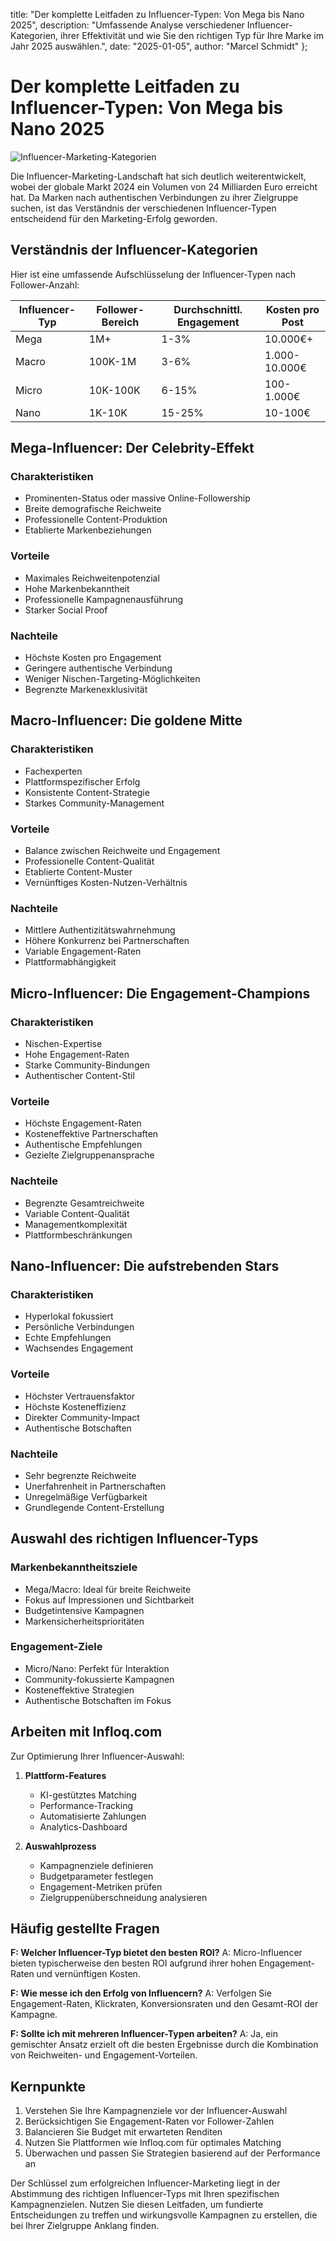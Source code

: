   title: "Der komplette Leitfaden zu Influencer-Typen: Von Mega bis Nano 2025",
  description: "Umfassende Analyse verschiedener Influencer-Kategorien, ihrer Effektivität und wie Sie den richtigen Typ für Ihre Marke im Jahr 2025 auswählen.",
  date: "2025-01-05",
  author: "Marcel Schmidt"
};

# Der komplette Leitfaden zu Influencer-Typen: Von Mega bis Nano 2025

![Influencer-Marketing-Kategorien](/images/blog-posts/influencer-types-2025.jpeg)

Die Influencer-Marketing-Landschaft hat sich deutlich weiterentwickelt, wobei der globale Markt 2024 ein Volumen von 24 Milliarden Euro erreicht hat. Da Marken nach authentischen Verbindungen zu ihrer Zielgruppe suchen, ist das Verständnis der verschiedenen Influencer-Typen entscheidend für den Marketing-Erfolg geworden.

## Verständnis der Influencer-Kategorien

Hier ist eine umfassende Aufschlüsselung der Influencer-Typen nach Follower-Anzahl:

| Influencer-Typ | Follower-Bereich | Durchschnittl. Engagement | Kosten pro Post |
|----------------|------------------|---------------------------|-----------------|
| Mega | 1M+ | 1-3% | 10.000€+ |
| Macro | 100K-1M | 3-6% | 1.000-10.000€ |
| Micro | 10K-100K | 6-15% | 100-1.000€ |
| Nano | 1K-10K | 15-25% | 10-100€ |

## Mega-Influencer: Der Celebrity-Effekt

### Charakteristiken
- Prominenten-Status oder massive Online-Followership
- Breite demografische Reichweite
- Professionelle Content-Produktion
- Etablierte Markenbeziehungen

### Vorteile
- Maximales Reichweitenpotenzial
- Hohe Markenbekanntheit
- Professionelle Kampagnenausführung
- Starker Social Proof

### Nachteile
- Höchste Kosten pro Engagement
- Geringere authentische Verbindung
- Weniger Nischen-Targeting-Möglichkeiten
- Begrenzte Markenexklusivität

## Macro-Influencer: Die goldene Mitte

### Charakteristiken
- Fachexperten
- Plattformspezifischer Erfolg
- Konsistente Content-Strategie
- Starkes Community-Management

### Vorteile
- Balance zwischen Reichweite und Engagement
- Professionelle Content-Qualität
- Etablierte Content-Muster
- Vernünftiges Kosten-Nutzen-Verhältnis

### Nachteile
- Mittlere Authentizitätswahrnehmung
- Höhere Konkurrenz bei Partnerschaften
- Variable Engagement-Raten
- Plattformabhängigkeit

## Micro-Influencer: Die Engagement-Champions

### Charakteristiken
- Nischen-Expertise
- Hohe Engagement-Raten
- Starke Community-Bindungen
- Authentischer Content-Stil

### Vorteile
- Höchste Engagement-Raten
- Kosteneffektive Partnerschaften
- Authentische Empfehlungen
- Gezielte Zielgruppenansprache

### Nachteile
- Begrenzte Gesamtreichweite
- Variable Content-Qualität
- Managementkomplexität
- Plattformbeschränkungen

## Nano-Influencer: Die aufstrebenden Stars

### Charakteristiken
- Hyperlokal fokussiert
- Persönliche Verbindungen
- Echte Empfehlungen
- Wachsendes Engagement

### Vorteile
- Höchster Vertrauensfaktor
- Höchste Kosteneffizienz
- Direkter Community-Impact
- Authentische Botschaften

### Nachteile
- Sehr begrenzte Reichweite
- Unerfahrenheit in Partnerschaften
- Unregelmäßige Verfügbarkeit
- Grundlegende Content-Erstellung

## Auswahl des richtigen Influencer-Typs

### Markenbekanntheitsziele
- Mega/Macro: Ideal für breite Reichweite
- Fokus auf Impressionen und Sichtbarkeit
- Budgetintensive Kampagnen
- Markensicherheitsprioritäten

### Engagement-Ziele
- Micro/Nano: Perfekt für Interaktion
- Community-fokussierte Kampagnen
- Kosteneffektive Strategien
- Authentische Botschaften im Fokus

## Arbeiten mit Infloq.com

Zur Optimierung Ihrer Influencer-Auswahl:

1. **Plattform-Features**
   - KI-gestütztes Matching
   - Performance-Tracking
   - Automatisierte Zahlungen
   - Analytics-Dashboard

2. **Auswahlprozess**
   - Kampagnenziele definieren
   - Budgetparameter festlegen
   - Engagement-Metriken prüfen
   - Zielgruppenüberschneidung analysieren

## Häufig gestellte Fragen

**F: Welcher Influencer-Typ bietet den besten ROI?**
A: Micro-Influencer bieten typischerweise den besten ROI aufgrund ihrer hohen Engagement-Raten und vernünftigen Kosten.

**F: Wie messe ich den Erfolg von Influencern?**
A: Verfolgen Sie Engagement-Raten, Klickraten, Konversionsraten und den Gesamt-ROI der Kampagne.

**F: Sollte ich mit mehreren Influencer-Typen arbeiten?**
A: Ja, ein gemischter Ansatz erzielt oft die besten Ergebnisse durch die Kombination von Reichweiten- und Engagement-Vorteilen.

## Kernpunkte

1. Verstehen Sie Ihre Kampagnenziele vor der Influencer-Auswahl
2. Berücksichtigen Sie Engagement-Raten vor Follower-Zahlen
3. Balancieren Sie Budget mit erwarteten Renditen
4. Nutzen Sie Plattformen wie Infloq.com für optimales Matching
5. Überwachen und passen Sie Strategien basierend auf der Performance an

Der Schlüssel zum erfolgreichen Influencer-Marketing liegt in der Abstimmung des richtigen Influencer-Typs mit Ihren spezifischen Kampagnenzielen. Nutzen Sie diesen Leitfaden, um fundierte Entscheidungen zu treffen und wirkungsvolle Kampagnen zu erstellen, die bei Ihrer Zielgruppe Anklang finden.